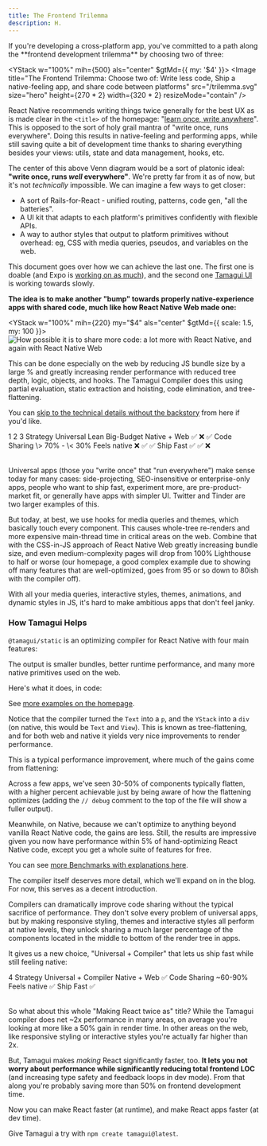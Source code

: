 ```yaml
---
title: The Frontend Trilemma
description: H.
---
```


<IntroParagraph>
  If you're developing a cross-platform app, you've committed to a path along the
  **frontend development trilemma** by choosing two of three:
</IntroParagraph>

<YStack w="100%" mih={500} als="center" $gtMd={{ my: '$4' }}>
  <Image
    title="The Frontend Trilemma: Choose two of: Write less code, Ship a native-feeling app, and share code between platforms"
    src="/trilemma.svg"
    size="hero"
    height={270 * 2}
    width={320 * 2}
    resizeMode="contain"
  />
</YStack>

React Native recommends writing things twice generally for the best UX as is made clear in the `<title>` of the homepage: "[learn once, write anywhere](https://reactnative.dev/)". This is opposed to the sort of holy grail mantra of "write once, runs everywhere". Doing this results in native-feeling and performing apps, while still saving quite a bit of development time thanks to sharing everything besides your views: utils, state and data management, hooks, etc.

The center of this above Venn diagram would be a sort of platonic ideal: <strong>"write once, runs _well_ everywhere"</strong>. We're pretty far from it as of now, but it's not _technically_ impossible. We can imagine a few ways to get closer:

- A sort of Rails-for-React - unified routing, patterns, code gen, "all the batteries".
- A UI kit that adapts to each platform's primitives confidently with flexible APIs.
- A way to author styles that output to platform primitives without overhead: eg, CSS with media queries, pseudos, and variables on the web.

This document goes over how we can achieve the last one. The first one is doable (and Expo is [working on as much](https://expo.github.io/router/docs/)), and the second one [Tamagui UI](/docs/components/stacks) is working towards slowly.

**The idea is to make another "bump" towards properly native-experience apps with shared code, much like how React Native Web made one:**

<YStack w="100%" mih={220} my="$4" als="center" $gtMd={{ scale: 1.5, my: 100 }}>
  <Image
    title="How possible it is to share more code: a lot more with React Native, and again with React Native Web"
    src="/code-sharing2.svg"
    size="hero"
    height={220}
    width={380}
    resizeMode="contain"
  />
</YStack>

This can be done especially on the web by reducing JS bundle size by a large % and greatly increasing render performance with reduced tree depth, logic, objects, and hooks. The Tamagui Compiler does this using partial evaluation, static extraction and hoisting, code elimination, and tree-flattening.

You can [skip to the technical details without the backstory](#how-tamagui-helps) from here if you'd like.

<Table heading="Choose your journey">
  <TableCol>
    <TableCell head></TableCell>
    <TableCell>1</TableCell>
    <TableCell>2</TableCell>
    <TableCell>3</TableCell>
  </TableCol>
  <TableCol>
    <TableCell head>Strategy</TableCell>
    <TableCell>Universal</TableCell>
    <TableCell>Lean</TableCell>
    <TableCell>Big-Budget</TableCell>
  </TableCol>
  <TableCol>
    <TableCell head>Native + Web</TableCell>
    <TableCell>✅</TableCell>
    <TableCell>❌</TableCell>
    <TableCell>✅</TableCell>
  </TableCol>
  <TableCol>
    <TableCell head>Code Sharing</TableCell>
    <TableCell>\> 70%</TableCell>
    <TableCell>-</TableCell>
    <TableCell>\< 30%</TableCell>
  </TableCol>
  <TableCol>
    <TableCell head>Feels native</TableCell>
    <TableCell>❌</TableCell>
    <TableCell>✅</TableCell>
    <TableCell>✅</TableCell>
  </TableCol>
    <TableCol>
    <TableCell head>Ship Fast</TableCell>
    <TableCell>✅</TableCell>
    <TableCell>✅</TableCell>
    <TableCell>❌</TableCell>
  </TableCol>
</Table>

Universal apps (those you "write once" that "run everywhere") make sense today for many cases: side-projecting, SEO-insensitive or enterprise-only apps, people who want to ship fast, experiment more, are pre-product-market fit, or generally have apps with simpler UI. Twitter and Tinder are two larger examples of this.

But today, at best, we use hooks for media queries and themes, which basically touch every component. This causes whole-tree re-renders and more expensive main-thread time in critical areas on the web. Combine that with the CSS-in-JS approach of React Native Web greatly increasing bundle size, and even medium-complexity pages will drop from 100% Lighthouse to half or worse (our homepage, a good complex example due to showing off many features that are well-optimized, goes from 95 or so down to 80ish with the compiler off).

With all your media queries, interactive styles, themes, animations, and dynamic styles in JS, it's hard to make ambitious apps that don't feel janky.

### How Tamagui Helps

`@tamagui/static` is an optimizing compiler for React Native with four main features:

<YStack py="$4">
  <Features
    size="$5"
    items={[
      `Extracts all types of styling syntax into atomic CSS.`,
      `Removes a high % of inline styles with partial evaluation and hoisting.`,
      `Reduces tree depth, flattening expensive styled components into div or View.`,
      `Evaluates useMedia and useTheme hooks, turning logical expressions into media queries and CSS variables.`,
    ]}
  />
</YStack>

The output is smaller bundles, better runtime performance, and many more native primitives used on the web.

Here's what it does, in code:

<TamaguiExamplesCode />

See [more examples on the homepage](/).

Notice that the compiler turned the `Text` into a `p`, and the `YStack` into a `div` (on native, this would be `Text` and `View`). This is known as tree-flattening, and for both web and native it yields very nice improvements to render performance.

This is a typical performance improvement, where much of the gains come from flattening:

<YStack my="$2">
  <BenchmarkChartWeb />
</YStack>

Across a few apps, we've seen 30-50% of components typically flatten, with a higher percent achievable just by being aware of how the flattening optimizes (adding the `// debug` comment to the top of the file will show a fuller output).

Meanwhile, on Native, because we can't optimize to anything beyond vanilla React Native code, the gains are less. Still, the results are impressive given you now have performance within 5% of hand-optimizing React Native code, except you get a whole suite of features for free.

<YStack my="$2">
  <BenchmarkChartNative />
</YStack>

You can see [more Benchmarks with explanations here](/docs/intro/benchmarks).

The compiler itself deserves more detail, which we'll expand on in the blog. For now, this serves as a decent introduction.

Compilers can dramatically improve code sharing without the typical sacrifice of performance. They don't solve every problem of universal apps, but by making responsive styling, themes and interactive styles all perform at native levels, they unlock sharing a much larger percentage of the components located in the middle to bottom of the render tree in apps.

It gives us a new choice, "Universal + Compiler" that lets us ship fast while still feeling native:

<Table my="$6">
  <TableCol>
    <TableCell head></TableCell>
    <TableCell>4</TableCell>
  </TableCol>
  <TableCol>
    <TableCell head>Strategy</TableCell>
    <TableCell>Universal + Compiler</TableCell>
  </TableCol>
  <TableCol>
    <TableCell head>Native + Web</TableCell>
    <TableCell>✅</TableCell>
  </TableCol>
  <TableCol>
    <TableCell head>Code Sharing</TableCell>
    <TableCell>~60-90%</TableCell>
  </TableCol>
  <TableCol>
    <TableCell head>Feels native</TableCell>
    <TableCell>✅</TableCell>
  </TableCol>
  <TableCol>
    <TableCell head>Ship Fast</TableCell>
    <TableCell>✅</TableCell>
  </TableCol>
</Table>

So what about this whole "Making React twice as" title? While the Tamagui compiler does net ~2x performance in many areas, on average you're looking at more like a 50% gain in render time. In other areas on the web, like responsive styling or interactive styles you're actually far higher than 2x.

But, Tamagui makes _making_ React significantly faster, too. **It lets you not worry about performance while significantly reducing total frontend LOC** (and increasing type safety and feedback loops in dev mode). From that along you're probably saving more than 50% on frontend development time.

Now you can make React faster (at runtime), and make React apps faster (at dev time).

Give Tamagui a try with `npm create tamagui@latest`.
